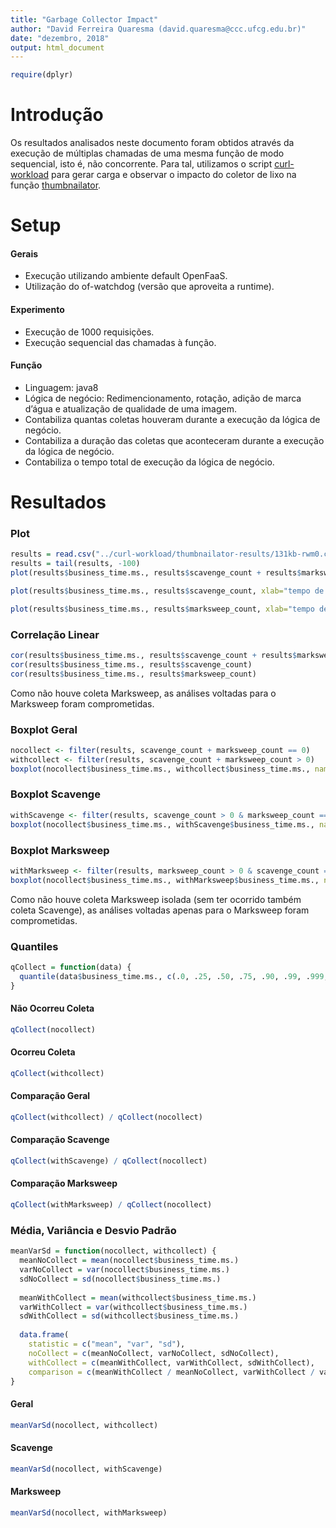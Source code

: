 ```yaml
---
title: "Garbage Collector Impact"
author: "David Ferreira Quaresma (david.quaresma@ccc.ufcg.edu.br)"
date: "dezembro, 2018"
output: html_document
---
```


```r
require(dplyr)
```

# Introdução
Os resultados analisados neste documento foram obtidos através da execução de múltiplas chamadas de uma mesma função de modo sequencial, isto é, não concorrente. Para tal, utilizamos o script [curl-workload](https://github.com/dfquaresma/pibic-faas/blob/master/analysis/curl-workload.sh) para gerar carga e observar o impacto do coletor de lixo na função [thumbnailator](https://github.com/dfquaresma/pibic-faas/blob/master/functions/thumbnailator/thumbnailator/src/main/java/com/openfaas/function/Handler.java).   

# Setup
#### Gerais
- Execução utilizando ambiente default OpenFaaS.
- Utilização do of-watchdog (versão que aproveita a runtime).

#### Experimento
- Execução de 1000 requisições.
- Execução sequencial das chamadas à função.

#### Função 
- Linguagem: java8
- Lógica de negócio: Redimencionamento, rotação, adição de marca d'água e atualização de qualidade de uma imagem.
- Contabiliza quantas coletas houveram durante a execução da lógica de negócio.
- Contabiliza a duração das coletas que aconteceram durante a execução da lógica de negócio.
- Contabiliza o tempo total de execução da lógica de negócio.

# Resultados
### Plot
```r
results = read.csv("../curl-workload/thumbnailator-results/131kb-rwm0.csv", header=T, dec=".")
results = tail(results, -100)
plot(results$business_time.ms., results$scavenge_count + results$marksweep_count, xlab="tempo de execução (ms)", ylab="numero de coletas", main="Impacto do Coletor (Geral)")
```

```r
plot(results$business_time.ms., results$scavenge_count, xlab="tempo de execução (ms)", ylab="numero de coletas", main="Impacto do Coletor (Scavenge)")
```

```r
plot(results$business_time.ms., results$marksweep_count, xlab="tempo de execução (ms)", ylab="numero de coletas", main="Impacto do Coletor (Marksweep)")
```

### Correlação Linear
```r
cor(results$business_time.ms., results$scavenge_count + results$marksweep_count)
cor(results$business_time.ms., results$scavenge_count)
cor(results$business_time.ms., results$marksweep_count)
```

Como não houve coleta Marksweep, as análises voltadas para o Marksweep foram comprometidas.

### Boxplot Geral
```r
nocollect <- filter(results, scavenge_count + marksweep_count == 0)
withcollect <- filter(results, scavenge_count + marksweep_count > 0)
boxplot(nocollect$business_time.ms., withcollect$business_time.ms., names=c("Não Ocorreu Coleta", "Ocorreu Coleta"), main="Impacto do Coletor (Geral)", outline=FALSE)
```

### Boxplot Scavenge
```r
withScavenge <- filter(results, scavenge_count > 0 & marksweep_count == 0)
boxplot(nocollect$business_time.ms., withScavenge$business_time.ms., names=c("Não Ocorreu Coleta", "Ocorreu Coleta"), main="Impacto do Coletor (Scavenge)", outline=FALSE)
```



### Boxplot Marksweep
```r
withMarksweep <- filter(results, marksweep_count > 0 & scavenge_count == 0)
boxplot(nocollect$business_time.ms., withMarksweep$business_time.ms., names=c("Não Ocorreu Coleta", "Ocorreu Coleta"), main="Impacto do Coletor (Marksweep)", outline=FALSE)
```

Como não houve coleta Marksweep isolada (sem ter ocorrido também coleta Scavenge), as análises voltadas apenas para o Marksweep foram comprometidas.

### Quantiles
```r
qCollect = function(data) {
  quantile(data$business_time.ms., c(.0, .25, .50, .75, .90, .99, .999, .9999))
}
```

#### Não Ocorreu Coleta
```r
qCollect(nocollect)
```

#### Ocorreu Coleta
```r
qCollect(withcollect)
```

#### Comparação Geral
```r
qCollect(withcollect) / qCollect(nocollect)
```

#### Comparação Scavenge
```r
qCollect(withScavenge) / qCollect(nocollect)
```

#### Comparação Marksweep
```r
qCollect(withMarksweep) / qCollect(nocollect)
```

### Média, Variância e Desvio Padrão 
```r
meanVarSd = function(nocollect, withcollect) {
  meanNoCollect = mean(nocollect$business_time.ms.)
  varNoCollect = var(nocollect$business_time.ms.)
  sdNoCollect = sd(nocollect$business_time.ms.)
  
  meanWithCollect = mean(withcollect$business_time.ms.)
  varWithCollect = var(withcollect$business_time.ms.)
  sdWithCollect = sd(withcollect$business_time.ms.)
  
  data.frame(
    statistic = c("mean", "var", "sd"), 
    noCollect = c(meanNoCollect, varNoCollect, sdNoCollect), 
    withCollect = c(meanWithCollect, varWithCollect, sdWithCollect),
    comparison = c(meanWithCollect / meanNoCollect, varWithCollect / varNoCollect, sdWithCollect / sdNoCollect))
}
```

#### Geral
```r
meanVarSd(nocollect, withcollect)
```

#### Scavenge
```r
meanVarSd(nocollect, withScavenge)
```

#### Marksweep
```r
meanVarSd(nocollect, withMarksweep)
```